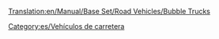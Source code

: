 [[Translation:en/Manual/Base Set/Road Vehicles/Bubble Trucks]]

{{es/Vehículo de carretera|nombre    = Camión de Burbujas MightyMover
  |imagen    = en/MightyMover Bubble.gif
  |precio    = 9,594 € (4,797 £)
  |velocidad = 48 km/h (30 mph)
  |coste     = 844 € (422 £)
  |diseño    = 1935
  |duración  = 15
  |capacidad = 17 [[es/Manual/Base Set/Cargos/Burbujas|burbujas]]
}}
{{es/Vehículo de carretera|nombre    = Camión de Burbujas Powernaught
  |imagen    = en/Powernaught bubble.gif
  |precio    = 12.108 € (6.054 £)
  |velocidad = 88 km/h (55 mph)
  |coste     = 1.580 € (790 £)
  |diseño    = 1977
  |duración  = 15
  |capacidad = 19 burbujas
}}
{{es/Vehículo de carretera|nombre    = Camión de Burbujas Wizzowow
  |imagen    = en/Wizzowow Bubble.gif
  |precio    = 12.962 € (6.481 £)
  |velocidad = 112 km/h (70 mph )
  |coste     = 2.262 € (1.131 £)
  |diseño    = 2011
  |duración  = 15
  |capacidad = 22 burbujas
}}


[[Category:es/Vehículos de carretera]]